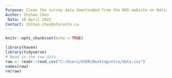 ---
Purpose: Clean the survey data downloaded from the DHS website on National Demographic and Health survey 1998.
Author: Zhihao Chen 
 Data: 10 April 2022
Contact: zhihao.chen@utoronto.ca 
---

```{r setup, include=FALSE}
knitr::opts_chunk$set(echo = TRUE)
```

```{r}
library(haven)
library(tidyverse)
# Read in the raw data. 
raw <- readr::read_csv("C:/Users/USER/Desktop/xtra/data.csv")
names(raw)
rm(raw)
```

